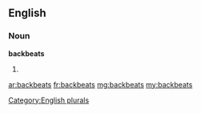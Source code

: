 ==English==

===Noun===
'''backbeats'''

# {{plural of|[[backbeat]]}}

[[Category:English plurals]]

[[ar:backbeats]]
[[fr:backbeats]]
[[mg:backbeats]]
[[my:backbeats]]